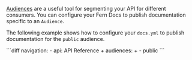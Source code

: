 [Audiences](/api-definition/fern-definition/audiences) are a useful tool for segmenting your API for different consumers. You can configure your Fern Docs to publish documentation specific to an `Audience`.

The following example shows how to configure your `docs.yml` to publish documentation for the `public` audience.

<CodeBlock title = "docs.yml">
```diff 
navigation:
  - api: API Reference
+   audiences:
+     - public
```
</CodeBlock>

